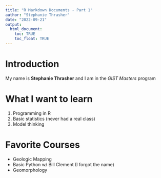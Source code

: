 ```yaml
---
title: "R Markdown Documents - Part 1"
author: "Stephanie Thrasher"
date: "2022-09-21"
output: 
  html_document:
    toc: TRUE 
    toc_float: TRUE
---
```

# Introduction 

My name is **Stephanie Thrasher** and I am in the *GIST Masters* program

# What I want to learn 

1. Programming in R 
2. Basic statistics (never had a real class)
3. Model thinking 

# Favorite Courses 

* Geologic Mapping 
* Basic Python w/ Bill Clement (I forgot the name)
* Geomorphology 
